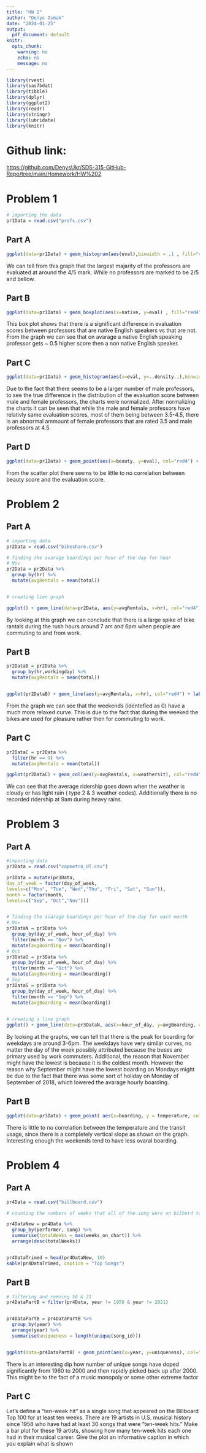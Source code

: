 ```yaml
---
title: "HW 2"
author: "Denys Osmak"
date: "2024-01-25"
output:
  pdf_document: default
knitr:
  opts_chunk:
    warning: no
    echo: no
    message: no
---
```


```r
library(rvest)
library(sas7bdat)
library(tibble)
library(dplyr)
library(ggplot2)
library(readr)
library(stringr)
library(lubridate)
library(knitr)
```

# Github link:

<https://github.com/DenysUkr/SDS-315-GitHub-Repo/tree/main/Homework/HW%202>

# Problem 1

```r
# importing the data
pr1Data = read.csv("profs.csv")

```

## Part A 

```r
ggplot(data=pr1Data) + geom_histogram(aes(eval),binwidth = .1 , fill="red4", col="black") + labs(title="Distribution of Course Evaluation Scores", x = "Evalation Score")

```

We can tell from this graph that the largest majarity of the professors are evaluated at around the 4/5 mark. While no professors are marked to be 2/5 and bellow.

## Part B 

```r
ggplot(data=pr1Data) + geom_boxplot(aes(x=native, y=eval) , fill="red4", col="black") + labs(title="Distribution of Course Evaluation Scores Depending on Native English Speaking Professors", y = "Evaluation Score", x="Native English Speaking Profesor") 

```

This box plot shows that there is a significant difference in evaluation scores between professors that are native English speakers vs that are not. From the graph we can see that on avarage a native English speaking professor gets \~ 0.5 higher score then a non native English speaker.

## Part C 

```r
ggplot(data=pr1Data) + geom_histogram(aes(x=eval, y=..density..),binwidth = .1 , fill="red4", col="black") + labs(title="Desity Histograms of Course Evaluation Scores vs Gender", x = "Evalation Score") + facet_wrap(vars(gender))

```

Due to the fact that there seems to be a larger number of male professors, to see the true difference in the distribution of the evaluation score between male and female professors, the charts were normalized. After normalizing the charts it can be seen that while the male and female professors have relativly same evaluation scores, most of them being between 3.5-4.5, there is an abnormal ammount of female professors that are rated 3.5 and male professors at 4.5.

## Part D 

```r

ggplot(data=pr1Data) + geom_point(aes(x=beauty, y=eval), col="red4") + labs(title="Beauty Score vs Evaluation Score", x= "Beauty Score", y = "Evalation Score") 

```

From the scatter plot there seems to be little to no correlation between beauty score and the evaluation score.

# Problem 2

## Part A 

```r
# importing data
pr2Data = read.csv("bikeshare.csv")

# finding the avarage boardings per hour of the day for hour
# Nov
pr2Data = pr2Data %>% 
  group_by(hr) %>%
  mutate(avgRentals = mean(total))


# creating lien graph

ggplot() + geom_line(data=pr2Data, aes(y=avgRentals, x=hr), col="red4") + labs(title="Hourly Bike Rentals vs Time", x = "Hour of Day", y="Avarage Bike rental") 


```

By looking at this graph we can conclude that there is a large spike of bike rantals during the rush hours around 7 am and 6pm when people are commuting to and from work.

## Part B

```r

pr2DataB = pr2Data %>% 
  group_by(hr,workingday) %>%
  mutate(avgRentals = mean(total))


ggplot(pr2DataB) + geom_line(aes(y=avgRentals, x=hr), col="red4") + labs(title="Hourly Bike Rentals vs Time", x = "Hour of Day", y="Avarage Bike rental") + facet_wrap(~workingday)
```

From the graph we can see that the weekends (identefied as 0) have a much more relaxed curve. This is due to the fact that during the weeked the bikes are used for pleasure rather then for commuting to work.

## Part C 

```r

pr2DataC = pr2Data %>% 
  filter(hr == 9) %>% 
  mutate(avgRentals = mean(total))

ggplot(pr2DataC) + geom_col(aes(y=avgRentals, x=weathersit), col="red4", fill="black") + labs(title="Hourly Bike Rentals at 9am vs Weather Code", x = "Weather Code", y="Avarage Bike rental")

```

We can see that the average ridership goes down when the weather is cloudy or has light rain ( type 2 & 3 weather codes). Additionally there is no recorded ridership at 9am during heavy rains.

# Problem 3

## Part A

```r

#importing data
pr3Data = read.csv("capmetro_UT.csv")

pr3Data = mutate(pr3Data,
day_of_week = factor(day_of_week,
levels=c("Mon", "Tue", "Wed","Thu", "Fri", "Sat", "Sun")),
month = factor(month,
levels=c("Sep", "Oct","Nov")))


# finding the avarage boardings per hour of the day for each month 
# Nov
pr3DataN = pr3Data %>% 
  group_by(day_of_week, hour_of_day) %>%
  filter(month == "Nov") %>% 
  mutate(avgBoarding = mean(boarding))
# Oct 
pr3DataO = pr3Data %>% 
  group_by(day_of_week, hour_of_day) %>%
  filter(month == "Oct") %>% 
  mutate(avgBoarding = mean(boarding))
# Sep
pr3DataS = pr3Data %>% 
  group_by(day_of_week, hour_of_day) %>%
  filter(month == "Sep") %>% 
  mutate(avgBoarding = mean(boarding))

  
# creating a line graph 
ggplot() + geom_line(data=pr3DataN, aes(x=hour_of_day, y=avgBoarding, col="November")) + geom_line(data=pr3DataO, aes(x=hour_of_day, y=avgBoarding, col="October")) + geom_line(data=pr3DataS, aes(x=hour_of_day, y=avgBoarding, col="September")) + labs(title="Avarage Hourly Boarding per hour over 3 months", x = "Hour of Day", y="Avarage Boarings") + facet_wrap(vars(day_of_week)) + scale_color_manual(values = c("November" = "red4", "October" = "navy", "September" = "darkgreen"))


```

By looking at the graphs, we can tell that there is the peak for boarding for weekdays are around 3-6pm. The weekdays have very similar curves, no matter the day of the week possibly attributed because the buses are primary used by work commuters. Additional, the reason that November might have the lowest is because it is the coldest month. However the reason why September might have the lowest boarding on Mondays might be due to the fact that there was some sort of holiday on Monday of September of 2018, which lowered the avarage hourly boarding.

## Part B

```r

ggplot(data=pr3Data) + geom_point( aes(x=boarding, y = temperature, color=weekend)) + labs(title="Avarage Hourly Boarding per hour over 3 months", y = "Temperature (F)", x ="Total Boarings") + facet_wrap(vars(hour_of_day)) 


```

There is little to no correlation between the temperature and the transit usage, since there is a completely vertical slope as shown on the graph. Interesting enough the weekends tend to have less ovaral boarding.

# Problem 4

## Part A

```r

pr4Data = read.csv("billboard.csv")

# counting the numbers of weeks that all of the song were on bilbord top 100

pr4DataNew = pr4Data %>% 
  group_by(performer, song) %>%
  summarise(totalWeeks = max(weeks_on_chart)) %>% 
  arrange(desc(totalWeeks))


pr4DataTrimed = head(pr4DataNew, 10)
kable(pr4DataTrimed, caption = "Top Songs")
```

## Part B

```r
# filtering and remoing 58 & 21
pr4DataPartB = filter(pr4Data, year != 1958 & year != 2021)


pr4DataPartB = pr4DataPartB %>% 
  group_by(year) %>% 
  arrange(year) %>% 
  summarise(uniqueness = length(unique(song_id)))


ggplot(data=pr4DataPartB) + geom_point(aes(x=year, y=uniqueness), col="red4") + labs(title="How many unique songs there were each year in top 100", x= "Year", y = "Num of Songs") 
```

There is an interesting dip how number of unique songs have doped significantly from 1960 to 2000 and then rapidly picked back up after 2000. This might be to the fact of a music monopoly or some other extreme factor

## Part C

Let's define a "ten-week hit" as a single song that appeared on the Billboard Top 100 for at least ten weeks. There are 19 artists in U.S. musical history since 1958 who have had at least 30 songs that were "ten-week hits." Make a bar plot for these 19 artists, showing how many ten-week hits each one had in their musical career. Give the plot an informative caption in which you explain what is shown

## 
